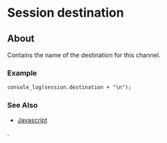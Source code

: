 
# Session destination 

 

## About

Contains the name of the destination for this channel.

### Example

```xml
console_log(session.destination + "\n");
```

### See Also

* [Javascript](../index.mdx#api)

.


